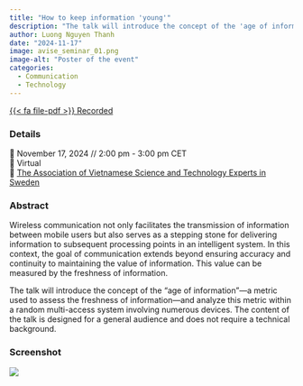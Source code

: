 ```yaml
---
title: "How to keep information 'young'"
description: "The talk will introduce the concept of the 'age of information'—a metric used to assess the freshness of information—and analyze this metric within a random multi-access system involving numerous devices"
author: Luong Nguyen Thanh
date: "2024-11-17"
image: avise_seminar_01.png
image-alt: "Poster of the event"
categories:
  - Communication
  - Technology
---
```


<a href="https://drive.google.com/file/d/1wdA8ZnNlShH7SlAg7ABdzdFB4m7nibVF/view" class="btn" role="button" target="_blank">{{< fa file-pdf >}} Recorded</a>

### Details

📆 November 17, 2024 // 2:00 pm - 3:00 pm CET  
🏨 Virtual  
🌠 [The Association of Vietnamese Science and Technology Experts in Sweden](https://www.linkedin.com/groups/14482383/)

### Abstract

Wireless communication not only facilitates the transmission of information between mobile users but also serves as a stepping stone for delivering information to subsequent processing points in an intelligent system. In this context, the goal of communication extends beyond ensuring accuracy and continuity to maintaining the value of information. This value can be measured by the freshness of information.

The talk will introduce the concept of the "age of information"—a metric used to assess the freshness of information—and analyze this metric within a random multi-access system involving numerous devices. The content of the talk is designed for a general audience and does not require a technical background.

### Screenshot

![](screenshot.jpg)